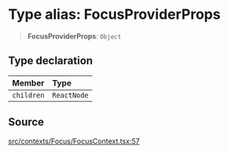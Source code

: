 # Type alias: FocusProviderProps

> **FocusProviderProps**: `Object`

## Type declaration

| Member | Type |
| :------ | :------ |
| `children` | `ReactNode` |

## Source

[src/contexts/Focus/FocusContext.tsx:57](https://github.com/gpbl/react-day-picker/blob/c4157425c/src/contexts/Focus/FocusContext.tsx#L57)
